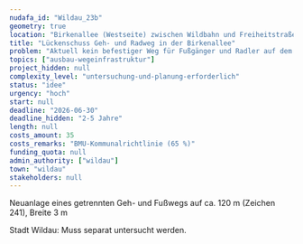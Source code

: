 ```yaml
---
nudafa_id: "Wildau_23b"
geometry: true
location: "Birkenallee (Westseite) zwischen Wildbahn und Freiheitstraße)"
title: "Lückenschuss Geh- und Radweg in der Birkenallee"
problem: "Aktuell kein befestiger Weg für Fußgänger und Radler auf dem Seitenstreifen; Kfz-Verkehr auf südlicher Birkenallee mitunter recht stark, mit Busverkehr und unübersichtlich bei Schrankenschließung und Rückstau"
topics: ["ausbau-wegeinfrastruktur"]
project_hidden: null
complexity_level: "untersuchung-und-planung-erforderlich"
status: "idee"
urgency: "hoch"
start: null
deadline: "2026-06-30"
deadline_hidden: "2-5 Jahre"
length: null
costs_amount: 35
costs_remarks: "BMU-Kommunalrichtlinie (65 %)"
funding_quota: null
admin_authority: ["wildau"]
town: "wildau"
stakeholders: null
---
```

Neuanlage eines getrennten Geh- und Fußwegs auf ca. 120 m (Zeichen 241), Breite 3 m

Stadt Wildau: Muss separat untersucht werden.
